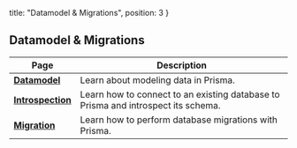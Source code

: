   title: "Datamodel & Migrations",
  position: 3
}

## Datamodel & Migrations

| Page | Description |
| -- | --- |
| [**Datamodel**](knul) | Learn about modeling data in Prisma. |
| [**Introspection**](soi1) | Learn how to connect to an existing database to Prisma and introspect its schema. |
| [**Migration**](asdf) | Learn how to perform database migrations with Prisma. |
